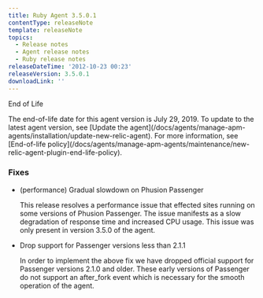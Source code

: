 ```yaml
---
title: Ruby Agent 3.5.0.1
contentType: releaseNote
template: releaseNote
topics:
  - Release notes
  - Agent release notes
  - Ruby release notes
releaseDateTime: '2012-10-23 00:23'
releaseVersion: 3.5.0.1
downloadLink: ''
---
```


End of Life

<Callout variant="important">
  The end-of-life date for this agent version is July 29, 2019. To update to the latest agent version, see [Update the agent](/docs/agents/manage-apm-agents/installation/update-new-relic-agent). For more information, see [End-of-life policy](/docs/agents/manage-apm-agents/maintenance/new-relic-agent-plugin-end-life-policy).
</Callout>

### Fixes

* (performance) Gradual slowdown on Phusion Passenger

  This release resolves a performance issue that effected sites running on some versions of Phusion Passenger. The issue manifests as a slow degradation of response time and increased CPU usage. This issue was only present in version 3.5.0 of the agent.
* Drop support for Passenger versions less than 2.1.1

  In order to implement the above fix we have dropped official support for Passenger versions 2.1.0 and older. These early versions of Passenger do not support an after_fork event which is necessary for the smooth operation of the agent.
